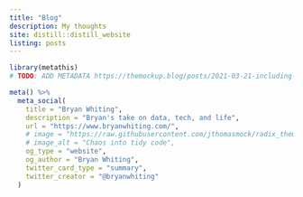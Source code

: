 ```yaml
---
title: "Blog"
description: My thoughts
site: distill::distill_website
listing: posts
---
```



```r
library(metathis)
# TODO: ADD METADATA https://themockup.blog/posts/2021-03-21-including-and-meta-tagging-extra-content-in-a-distill-blog/

meta() %>%
  meta_social(
    title = "Bryan Whiting",
    description = "Bryan's take on data, tech, and life",
    url = "https://www.bryanwhiting.com/",
    # image = "https://raw.githubusercontent.com/jthomasmock/radix_themockup/master/static/logo-plot.png",
    # image_alt = "Chaos into tidy code",
    og_type = "website",
    og_author = "Bryan Whiting",
    twitter_card_type = "summary",
    twitter_creator = "@bryanwhiting"
  )
```
